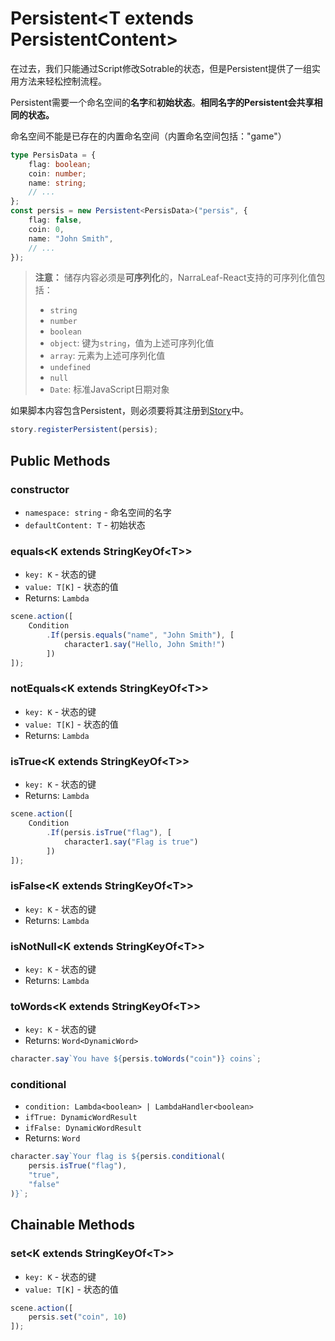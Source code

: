 
# Persistent\<T extends PersistentContent\>

在过去，我们只能通过Script修改Sotrable的状态，但是Persistent提供了一组实用方法来轻松控制流程。

Persistent需要一个命名空间的**名字**和**初始状态**。**相同名字的Persistent会共享相同的状态。**

<Callout type="warning" emoji="⚠️">
    命名空间不能是已存在的内置命名空间（内置命名空间包括："game"）
</Callout>

```typescript
type PersisData = {
    flag: boolean;
    coin: number;
    name: string;
    // ...
};
const persis = new Persistent<PersisData>("persis", {
    flag: false,
    coin: 0,
    name: "John Smith",
    // ...
});
```

> **注意：** 储存内容必须是**可序列化**的，NarraLeaf-React支持的可序列化值包括：
> - `string`
> - `number`
> - `boolean`
> - `object`: 键为`string`，值为上述可序列化值
> - `array`: 元素为上述可序列化值
> - `undefined`
> - `null`
> - `Date`: 标准JavaScript日期对象

如果脚本内容包含Persistent，则必须要将其注册到[Story](./story)中。
    
```typescript
story.registerPersistent(persis);
```

## Public Methods

### constructor

<Steps>

- `namespace: string` - 命名空间的名字
- `defaultContent: T` - 初始状态

</Steps>

### equals\<K extends StringKeyOf\<T\>\>

<Steps>

- `key: K` - 状态的键
- `value: T[K]` - 状态的值
- Returns: `Lambda`

```typescript
scene.action([
    Condition
        .If(persis.equals("name", "John Smith"), [
            character1.say("Hello, John Smith!")
        ])
]);
```

</Steps>

### notEquals\<K extends StringKeyOf\<T\>\>

<Steps>

- `key: K` - 状态的键
- `value: T[K]` - 状态的值
- Returns: `Lambda`

</Steps>

### isTrue\<K extends StringKeyOf\<T\>\>

<Steps>

- `key: K` - 状态的键
- Returns: `Lambda`

```typescript
scene.action([
    Condition
        .If(persis.isTrue("flag"), [
            character1.say("Flag is true")
        ])
]);
```

</Steps>

### isFalse\<K extends StringKeyOf\<T\>\>

<Steps>

- `key: K` - 状态的键
- Returns: `Lambda`

</Steps>

### isNotNull\<K extends StringKeyOf\<T\>\>

<Steps>

- `key: K` - 状态的键
- Returns: `Lambda`

</Steps>

### toWords\<K extends StringKeyOf\<T\>\>

<Steps>

- `key: K` - 状态的键
- Returns: `Word<DynamicWord>`

```typescript
character.say`You have ${persis.toWords("coin")} coins`;
```

</Steps>

### conditional

<Steps>

- `condition: Lambda<boolean> | LambdaHandler<boolean>`
- `ifTrue: DynamicWordResult`
- `ifFalse: DynamicWordResult`
- Returns: `Word`

```typescript
character.say`Your flag is ${persis.conditional(
    persis.isTrue("flag"),
    "true",
    "false"
)}`;
```

</Steps>

## Chainable Methods

### set\<K extends StringKeyOf\<T\>\>

<Steps>

- `key: K` - 状态的键
- `value: T[K]` - 状态的值

```typescript
scene.action([
    persis.set("coin", 10)
]);
```

</Steps>
